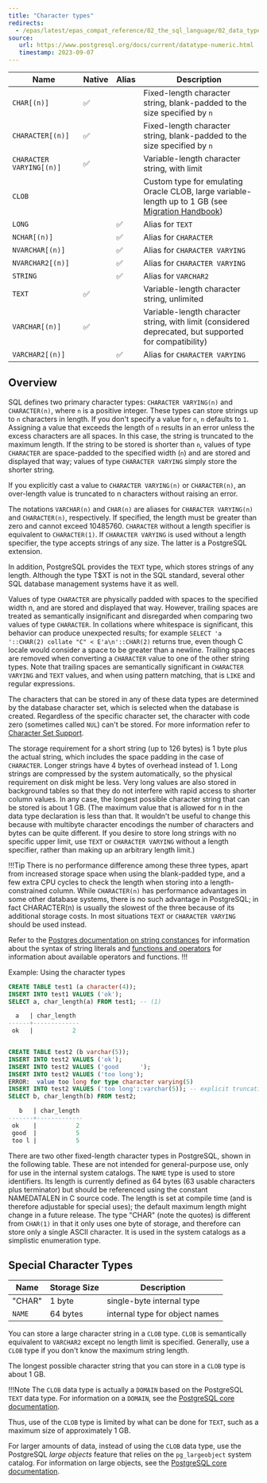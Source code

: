 ```yaml
---
title: "Character types"
redirects:
  - /epas/latest/epas_compat_reference/02_the_sql_language/02_data_types/02_character_types/ #generated for docs/epas/reorg-role-use-case-mode
source:
   url: https://www.postgresql.org/docs/current/datatype-numeric.html
   timestamp: 2023-09-07
---
```


<div id="character_types" class="registered_link"></div>

| Name                     | Native    | Alias  | Description                                                                                           |
| ------------------------ | --------- | ------ | ----------------------------------------------------------------------------------------------------- |
| `CHAR[(n)]`              | ✅        |        | Fixed-length character string, blank-padded to the size specified by `n`                              |
| `CHARACTER[(n)]`         | ✅        |        | Fixed-length character string, blank-padded to the size specified by `n`                              |
| `CHARACTER VARYING[(n)]` | ✅        |        | Variable-length character string, with limit                                                          |
| `CLOB`                   |           |        | Custom type for emulating Oracle CLOB, large variable-length up to 1 GB (see [Migration Handbook](/migrating/oracle/oracle_epas_comparison/database_features/#data-types))                           |
| `LONG`                   |           | ✅     | Alias for `TEXT`                                                                                      |
| `NCHAR[(n)]`             |           | ✅     | Alias for `CHARACTER`                                                                                 |
| `NVARCHAR[(n)]`          |           | ✅     | Alias for `CHARACTER VARYING`                                                                         |
| `NVARCHAR2[(n)]`         |           | ✅     | Alias for `CHARACTER VARYING`                                                                         |
| `STRING`                 |           | ✅     | Alias for `VARCHAR2`                                                                                  |
| `TEXT`                   | ✅        |        | Variable-length character string, unlimited                                                           |
| `VARCHAR[(n)]`           | ✅        |        | Variable-length character string, with limit (considered deprecated, but supported for compatibility) |
| `VARCHAR2[(n)]`          |           | ✅     | Alias for `CHARACTER VARYING`                                                                         |


## Overview

SQL defines two primary character types: `CHARACTER VARYING(n)` and `CHARACTER(n)`, where `n` is a positive integer. These types can store strings up to `n` characters in length. If you don't specify a value for `n`, `n` defaults to `1`. Assigning a value that exceeds the length of `n` results in an error unless the excess characters are all spaces. In this case, the string is truncated to the maximum length. If the string to be stored is shorter than `n`, values of type `CHARACTER` are space-padded to the specified width (`n`) and are stored and displayed that way; values of type `CHARACTER VARYING` simply store the shorter string.

If you explicitly cast a value to `CHARACTER VARYING(n)` or `CHARACTER(n)`, an over-length value is truncated to n characters without raising an error.

The notations `VARCHAR(n)` and `CHAR(n)` are aliases for `CHARACTER VARYING(n)` and `CHARACTER(n)`, respectively. If specified, the length must be greater than zero and cannot exceed 10485760. `CHARACTER` without a length specifier is equivalent to `CHARACTER(1)`. If `CHARACTER VARYING` is used without a length specifier, the type accepts strings of any size. The latter is a PostgreSQL extension.

In addition, PostgreSQL provides the `TEXT` type, which stores strings of any length. Although the type T$XT is not in the SQL standard, several other SQL database management systems have it as well.

Values of type `CHARACTER` are physically padded with spaces to the specified width n, and are stored and displayed that way. However, trailing spaces are treated as semantically insignificant and disregarded when comparing two values of type `CHARACTER`. In collations where whitespace is significant, this behavior can produce unexpected results; for example `SELECT 'a '::CHAR(2) collate "C" < E'a\n'::CHAR(2)` returns true, even though C locale would consider a space to be greater than a newline. Trailing spaces are removed when converting a `CHARACTER` value to one of the other string types. Note that trailing spaces are semantically significant in `CHARACTER VARYING` and `TEXT` values, and when using pattern matching, that is `LIKE` and regular expressions.

The characters that can be stored in any of these data types are determined by the database character set, which is selected when the database is created. Regardless of the specific character set, the character with code zero (sometimes called `NUL`) can't be stored. For more information refer to [Character Set Support](https://www.postgresql.org/docs/current/multibyte.html).

The storage requirement for a short string (up to 126 bytes) is 1 byte plus the actual string, which includes the space padding in the case of `CHARACTER`. Longer strings have 4 bytes of overhead instead of 1. Long strings are compressed by the system automatically, so the physical requirement on disk might be less. Very long values are also stored in background tables so that they do not interfere with rapid access to shorter column values. In any case, the longest possible character string that can be stored is about 1 GB. (The maximum value that is allowed for n in the data type declaration is less than that. It wouldn't be useful to change this because with multibyte character encodings the number of characters and bytes can be quite different. If you desire to store long strings with no specific upper limit, use `TEXT` or `CHARACTER VARYING` without a length specifier, rather than making up an arbitrary length limit.)

!!!Tip
There is no performance difference among these three types, apart from increased storage space when using the blank-padded type, and a few extra CPU cycles to check the length when storing into a length-constrained column. While `CHARACTER(n)` has performance advantages in some other database systems, there is no such advantage in PostgreSQL; in fact CHARACTER(n) is usually the slowest of the three because of its additional storage costs. In most situations `TEXT` or `CHARACTER VARYING` should be used instead.

Refer to the [Postgres documentation on string constances](https://www.postgresql.org/docs/current/sql-syntax-lexical.html#SQL-SYNTAX-STRINGS) for information about the syntax of string literals and [functions and operators](https://www.postgresql.org/docs/current/functions.html) for information about available operators and functions.
!!!

Example: Using the character types

```sql
CREATE TABLE test1 (a character(4));
INSERT INTO test1 VALUES ('ok');
SELECT a, char_length(a) FROM test1; -- (1)

  a   | char_length
------+-------------
 ok   |           2


CREATE TABLE test2 (b varchar(5));
INSERT INTO test2 VALUES ('ok');
INSERT INTO test2 VALUES ('good      ');
INSERT INTO test2 VALUES ('too long');
ERROR:  value too long for type character varying(5)
INSERT INTO test2 VALUES ('too long'::varchar(5)); -- explicit truncation
SELECT b, char_length(b) FROM test2;

   b   | char_length
-------+-------------
 ok    |           2
 good  |           5
 too l |           5
```

There are two other fixed-length character types in PostgreSQL, shown in the following table. These are not intended for general-purpose use, only for use in the internal system catalogs. The `NAME` type is used to store identifiers. Its length is currently defined as 64 bytes (63 usable characters plus terminator) but should be referenced using the constant NAMEDATALEN in C source code. The length is set at compile time (and is therefore adjustable for special uses); the default maximum length might change in a future release. The type "CHAR" (note the quotes) is different from `CHAR(1)` in that it only uses one byte of storage, and therefore can store only a single ASCII character. It is used in the system catalogs as a simplistic enumeration type.

## Special Character Types

| Name   | Storage Size | Description |
| ------ | ------------ | ----------- |
| "CHAR" | 1 byte	      | single-byte  internal type |
| `NAME` | 64 bytes     |	internal type for object names |

 You can store a large character string in a `CLOB` type. `CLOB` is semantically equivalent to `VARCHAR2` except no length limit is specified. Generally, use a `CLOB` type if you don't know the maximum string length.

 The longest possible character string that you can store in a `CLOB` type is about 1 GB.

!!!Note 
   The `CLOB` data type is actually a `DOMAIN` based on the PostgreSQL `TEXT` data type. For information on a `DOMAIN`, see the [PostgreSQL core documentation](https://www.postgresql.org/docs/current/static/sql-createdomain.html).

 Thus, use of the `CLOB` type is limited by what can be done for `TEXT`, such as a maximum size of approximately 1 GB.

 For larger amounts of data, instead of using the `CLOB` data type, use the PostgreSQL *large objects* feature that relies on the `pg_largeobject` system catalog. For information on large objects, see the [PostgreSQL core documentation](https://www.postgresql.org/docs/current/static/largeobjects.html).
